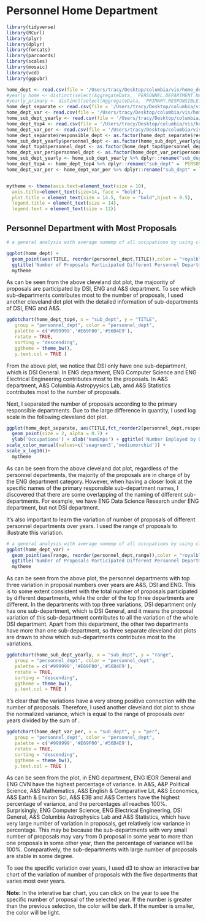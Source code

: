# Personnel Home Department
```r
library(tidyverse)
library(RCurl)
library(plyr)
library(dplyr)
library(forcats)
library(parcoords)
library(scales)
library(mosaic)
library(vcd)
library(ggpubr)
```


```r
home_dept <- read.csv(file = '/Users/tracy/Desktop/columbia/vis/home_dept.csv',header = TRUE)
#yearly_home <- distinct(select(AggregateData, `PERSONNEL.DEPARTMENT.NAME`, year))
#yearly_primary <- distinct(select(AggregateData, `PRIMARY.RESPONSIBLE.DEPARTMENT.NAME`, year))
home_dept_separate <- read.csv(file = '/Users/tracy/Desktop/columbia/vis/home_dept_separate.csv',header = TRUE)
home_dept_var <- read.csv(file = '/Users/tracy/Desktop/columbia/vis/home_dept_var.csv',header = TRUE)
home_sub_dept_yearly <- read.csv(file = '/Users/tracy/Desktop/columbia/vis/home_sub_dept_yearly.csv',header = TRUE)
home_dept_top4 <- read.csv(file = '/Users/tracy/Desktop/columbia/vis/home_dept_top4.csv',header = TRUE)
home_dept_var_per <- read.csv(file = '/Users/tracy/Desktop/columbia/vis/home_dept_var_per.csv',header = TRUE)
home_dept_separate$responsible_dept <- as.factor(home_dept_separate$responsible_dept)
home_sub_dept_yearly$personnel_dept <- as.factor(home_sub_dept_yearly$personnel_dept)
home_dept_top4$personnel_dept <- as.factor(home_dept_top4$personnel_dept)
home_dept_var_per$personnel_dept <- as.factor(home_dept_var_per$personnel_dept)
home_sub_dept_yearly <- home_sub_dept_yearly %>% dplyr::rename("sub_dept" = `PERSONNEL.DEPARTMENT.NAME`)
home_dept_top4 <- home_dept_top4 %>% dplyr::rename("sub_dept" = `PERSONNEL.DEPARTMENT.NAME`)
home_dept_var_per <- home_dept_var_per %>% dplyr::rename("sub_dept" = `PERSONNEL.DEPARTMENT.NAME`)


mytheme <- theme(axis.text=element_text(size = 10),
  axis.title=element_text(size=14, face = "bold"),
  plot.title = element_text(size = 14.5, face = "bold",hjust = 0.5),
  legend.title = element_text(size = 14),
  legend.text = element_text(size = 12))
```

## Personnel Department with Most Proposals


```r
# a general analysis with average numemp of all occupations by using cleveland dot plot

ggplot(home_dept) +
  geom_point(aes(TITLE, reorder(personnel_dept,TITLE)),color = "royalblue3", size = 2, alpha = 0.75) + ylab('Personnel Department') + xlab('Proposal Number') + 
  ggtitle('Number of Proposals Participated Different Personnel Departments') +
  mytheme
```

As can be seen from the above cleveland dot plot, the majoority of proposals are participated by DSI, ENG and A&S department. To see which sub-departments contributes most to the number of proposals, I used another cleveland dot plot with the detailed information of sub-departments of  DSI, ENG and A&S.

```r
ggdotchart(home_dept_top4, x = "sub_dept", y = "TITLE",
   group = "personnel_dept", color = "personnel_dept",
   palette = c('#999999','#E69F00','#56B4E9'),
   rotate = TRUE,
   sorting = "descending",
   ggtheme = theme_bw(),
   y.text.col = TRUE )
```
From the above plot, we notice that DSI only have one sub-department, which is DSI General. In ENG department, ENG Computer Science and ENG Electrical Engineering contributes most to the proposals. In A&S department, A&S Columbia Astropyysics Lab, amd A&S Statistics contributes most to the number of proposals.


Next, I separated the number of proposals according to the primary responsible departments. Due to the large difference in quantity, I used log scale in the following cleveland dot plot.

```r
ggplot(home_dept_separate, aes(TITLE,fct_reorder2(personnel_dept,responsible_dept=='ENG',TITLE, .desc=FALSE), color = responsible_dept)) +
  geom_point(size = 2, alpha = 0.7) +
  ylab('Occupations') + xlab('NumEmps') + ggtitle('Number Employed by Occupation and Gender in NYC') +
scale_color_manual(values=c('seagreen3','mediumorchid')) +
scale_x_log10()+
  mytheme
```
As can be seen from the above cleveland dot plot, regardless of the personnel departments, the majority of the proposals are in charge of by the ENG department category. However, when having a closer look at the specific names of the primary responsible sub-department names, I discovered that there are some overlapping of the naming of different sub-departments. For example, we have ENG Data Science Research under ENG department, but not DSI department.

It's also important to learn the variation of number of proposals of different personnel departments over years. I used the range of proposals to illustrate this variation.

```r
# a general analysis with average numemp of all occupations by using cleveland dot plot
ggplot(home_dept_var) +
  geom_point(aes(range, reorder(personnel_dept,range)),color = "royalblue3", size = 2, alpha = 0.75) + ylab('Personnel Department') + xlab('Proposal Number') + 
  ggtitle('Number of Proposals Participated Different Personnel Departments') +
  mytheme
```
As can be seen from the above plot, the personnel departments with top three variation in proposal numbers over years are A&S, DSI and ENG. This is to some extent consistent with the total number of proposals participated by different departments, while the order of the top three departments are different. In the departments with top three variations, DSI department only has one sub-department, which is DSI General, and it means the proposal variation of this sub-department contributes to all the variation of the whole DSI department. Apart from this department, the other two departments have more than one sub-department, so three separate cleveland dot plots are drawn to show which sub-departments contributes most to the variations.

```r
ggdotchart(home_sub_dept_yearly, x = "sub_dept", y = "range",
   group = "personnel_dept", color = "personnel_dept",
   palette = c('#999999','#E69F00','#56B4E9'),
   rotate = TRUE,
   sorting = "descending",
   ggtheme = theme_bw(),
   y.text.col = TRUE )
```
It's clear that the variations have a very strong positive connection with the number of proposals. Therefore, I used another cleveland dot plot to show the normalized variance, which is equal to the range of proposals over years divided by the sum of . 

```r
ggdotchart(home_dept_var_per, x = "sub_dept", y = "per",
   group = "personnel_dept", color = "personnel_dept",
   palette = c('#999999','#E69F00','#56B4E9'),
   rotate = TRUE,
   sorting = "descending",
   ggtheme = theme_bw(),
   y.text.col = TRUE )
```
As can be seen from the plot, in ENG department, ENG IEOR General and ENG CVN have the highest percentage of variance. In A&S, A&P Political Science, A&S Mathematics, A&S English & Comparative Lit, A&S Economics, A&S Earth & Environ Sci, A&S E3B and A&S Centers have the highest percentage of variance, and the percentages all reaches 100%. Surprisingly, ENG Computer Science, ENG Electrical Engineering, DSI General, A&S Columbia Astrophysics Lab and A&S Statistics, which have very large number of variation in proposals, get relatively low variance in percentage. This may be because the sub-departments with very small number of proposals may vary from 0 proposal in some year to more than one proposals in some other year, then the percentage of variance will be 100%. Comparatively, the sub-departments with large number of proposals are stable in some degree.


To see the specific variation over years, I used d3 to show an interactive bar chart of the variation of number of proposals with the five departments that varies most over years.

**Note:** In the interative bar chart, you can click on the year to see the specific number of proposal of the selected year. If the number is greater than the previous selection, the color will be dark. If the number is smaller, the color will be light.

 <head>
    <title>home dept top 5</title>
    <link rel="stylesheet" href="styles.css">
    <script src="https://d3js.org/d3.v6.js"></script>
  </head>
  <body>
    <svg width="960" height="450"></svg>
    <div id = "container"></div>
    <script src="scripts/homedept.js"></script>
  </body>







